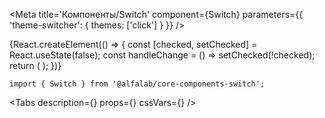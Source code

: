 



<Meta
    title='Компоненты/Switch'
    component={Switch}
    parameters={{ 'theme-switcher': { themes: ['click'] } }}
/>


<!-- Canvas -->

<Story name='Switch'>
    {React.createElement(() => {
        const [checked, setChecked] = React.useState(false);
        const handleChange = () => setChecked(!checked);
        return (
            <Switch
                checked={checked}
                disabled={boolean('disabled', false)}
                reversed={boolean('reversed', false)}
                block={boolean('block', false)}
                addons={text('addons')}
                align={select('align', ['start', 'center'])}
                className={text('className', '')}
                dataTestId={text('dataTestId', '')}
                label={text('label', 'Условие тоггла')}
                hint={text('hint', 'Описание пункта')}
                onChange={handleChange}
            />
        );
    })}
</Story>


<!-- Docs -->

<ComponentHeader
    name='Switch'
    version={version}
    package='@alfalab/core-components-switch'
    stage={3}
    design='https://www.figma.com/file/hqSP3L6qu8UcL3sf18Su1M/Web-Components?node-id=83%3A306'
/>

```tsx
import { Switch } from '@alfalab/core-components-switch';
```

<Tabs
    description={<Description />}
    props={<Props of={Switch} />}
    cssVars={<CssVars css={styles} />}
/>
